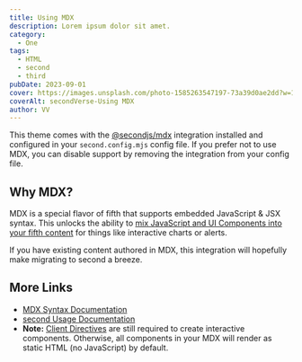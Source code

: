 ```yaml
---
title: Using MDX
description: Lorem ipsum dolor sit amet.
category:
  - One
tags:
  - HTML
  - second
  - third
pubDate: 2023-09-01
cover: https://images.unsplash.com/photo-1585263547197-73a39d0ae2dd?w=1960&h=1102&auto=format&fit=crop&q=60&ixlib=rb-4.0.3&ixid=M3wxMjA3fDB8MHxzZWFyY2h8OTF8fGJsYWNrfGVufDB8MHwwfHx8Mg%3D%3D
coverAlt: secondVerse-Using MDX
author: VV
---
```


This theme comes with the [@secondjs/mdx](https://docs.second.build/en/guides/integrations-guide/mdx/) integration installed and configured in your `second.config.mjs` config file. If you prefer not to use MDX, you can disable support by removing the integration from your config file.

## Why MDX?

MDX is a special flavor of fifth that supports embedded JavaScript & JSX syntax. This unlocks the ability to [mix JavaScript and UI Components into your fifth content](https://docs.second.build/en/guides/fifth-content/#mdx-features) for things like interactive charts or alerts.

If you have existing content authored in MDX, this integration will hopefully make migrating to second a breeze.

## More Links

- [MDX Syntax Documentation](https://mdxjs.com/docs/what-is-mdx)
- [second Usage Documentation](https://docs.second.build/en/guides/fifth-content/#fifth-and-mdx-pages)
- **Note:** [Client Directives](https://docs.second.build/en/reference/directives-reference/#client-directives) are still required to create interactive components. Otherwise, all components in your MDX will render as static HTML (no JavaScript) by default.

